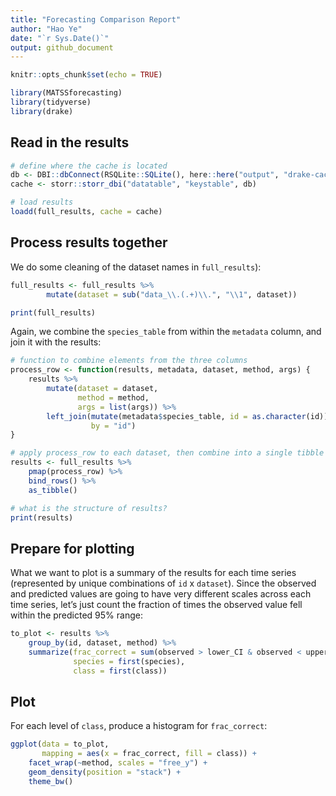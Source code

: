 ```yaml
---
title: "Forecasting Comparison Report"
author: "Hao Ye"
date: "`r Sys.Date()`"
output: github_document
---
```


```r
knitr::opts_chunk$set(echo = TRUE)

library(MATSSforecasting)
library(tidyverse)
library(drake)
```

## Read in the results

```r
# define where the cache is located
db <- DBI::dbConnect(RSQLite::SQLite(), here::here("output", "drake-cache.sqlite"))
cache <- storr::storr_dbi("datatable", "keystable", db)

# load results
loadd(full_results, cache = cache)
```

## Process results together

We do some cleaning of the dataset names in `full_results`):

```r
full_results <- full_results %>%
        mutate(dataset = sub("data_\\.(.+)\\.", "\\1", dataset))

print(full_results)
```

Again, we combine the `species_table` from within the `metadata` column, and join it with the results:

```r
# function to combine elements from the three columns
process_row <- function(results, metadata, dataset, method, args) {
    results %>%
        mutate(dataset = dataset, 
               method = method, 
               args = list(args)) %>%
        left_join(mutate(metadata$species_table, id = as.character(id)), 
                  by = "id")
}

# apply process_row to each dataset, then combine into a single tibble
results <- full_results %>%
    pmap(process_row) %>%
    bind_rows() %>%
    as_tibble()

# what is the structure of results?
print(results)
```

## Prepare for plotting

What we want to plot is a summary of the results for each time series (represented by unique combinations of `id` x `dataset`). Since the observed and predicted values are going to have very different scales across each time series, let's just count the fraction of times the observed value fell within the predicted 95% range:
    
```r
to_plot <- results %>%
    group_by(id, dataset, method) %>%
    summarize(frac_correct = sum(observed > lower_CI & observed < upper_CI) / n(), 
              species = first(species), 
              class = first(class))
```

## Plot

For each level of `class`, produce a histogram for `frac_correct`:
    
```r
ggplot(data = to_plot, 
       mapping = aes(x = frac_correct, fill = class)) + 
    facet_wrap(~method, scales = "free_y") + 
    geom_density(position = "stack") + 
    theme_bw()
```

